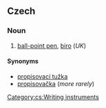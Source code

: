 ==Czech==

===Noun===
{{cs-noun|g=f}}

# [[ball-point pen]], [[biro]] (''UK'')

====Synonyms====
* [[propisovací tužka]] {{f}}
* [[propisovačka]] {{f}} (''more rarely'')

[[Category:cs:Writing instruments]]